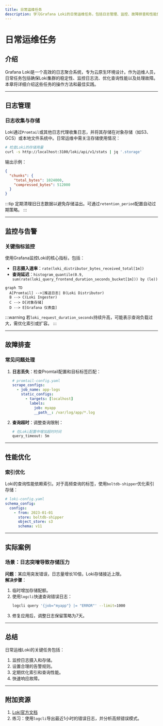 ```yaml
---
title: 日常运维任务
description: 学习Grafana Loki的日常运维任务，包括日志管理、监控、故障排查和性能优化等关键操作。
---
```


# 日常运维任务

## 介绍

Grafana Loki是一个高效的日志聚合系统，专为云原生环境设计。作为运维人员，日常任务包括确保Loki集群的稳定性、监控日志流、优化查询性能以及处理故障。本章将详细介绍这些任务的操作方法和最佳实践。

---

## 日志管理

### 日志收集与存储

Loki通过`Promtail`或其他日志代理收集日志，并将其存储在对象存储（如S3、GCS）或本地文件系统中。日常运维中需关注存储使用情况：

```bash
# 检查Loki的存储用量
curl -s http://localhost:3100/loki/api/v1/stats | jq '.storage'
```

输出示例：
```json
{
  "chunks": {
    "total_bytes": 1024000,
    "compressed_bytes": 512000
  }
}
```

:::tip
定期清理旧日志数据以避免存储溢出。可通过`retention_period`配置自动过期策略。
:::

---

## 监控与告警

### 关键指标监控

使用Grafana监控Loki的核心指标，包括：
- **日志摄入速率**：`rate(loki_distributor_bytes_received_total[1m])`
- **查询延迟**：`histogram_quantile(0.9, sum(rate(loki_query_frontend_duration_seconds_bucket[1m])) by (le))`

```mermaid
graph TD
  A[Promtail] -->|推送日志| B(Loki Distributor)
  B --> C(Loki Ingester)
  C --> D[对象存储]
  D --> E[Grafana 仪表盘]
```

:::warning
若`loki_request_duration_seconds`持续升高，可能表示查询负载过大，需优化索引或扩容。
:::

---

## 故障排查

### 常见问题处理

1. **日志丢失**：检查Promtail配置和目标标签匹配：
   ```yaml
   # promtail-config.yaml
   scrape_configs:
     - job_name: app-logs
       static_configs:
         - targets: [localhost]
           labels:
             job: myapp
             __path__: /var/log/app/*.log
   ```

2. **查询超时**：调整查询限制：
   ```bash
   # 在Loki配置中增加超时时间
   query_timeout: 5m
   ```

---

## 性能优化

### 索引优化

Loki的查询性能依赖索引。对于高频查询的标签，使用`boltdb-shipper`优化索引存储：

```yaml
# loki-config.yaml
schema_config:
  configs:
    - from: 2023-01-01
      store: boltdb-shipper
      object_store: s3
      schema: v11
```

---

## 实际案例

### 场景：日志突增导致存储压力

**问题**：某应用突发错误，日志量增长10倍，Loki存储接近上限。<br />
**解决步骤**：
1. 临时增加存储配额。
2. 使用`logcli`快速查询错误日志：
   ```bash
   logcli query '{job="myapp"} |= "ERROR"' --limit=1000
   ```
3. 修复应用后，调整日志保留策略为7天。

---

## 总结

日常运维Loki的关键任务包括：
1. 监控日志摄入和存储。
2. 设置合理的告警规则。
3. 定期优化索引和查询性能。
4. 快速响应故障。

---

## 附加资源

1. [Loki官方文档](https://grafana.com/docs/loki/latest/)
2. 练习：使用`logcli`导出最近1小时的错误日志，并分析高频错误模式。